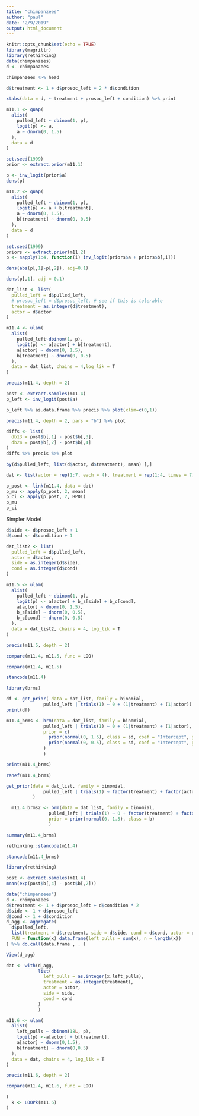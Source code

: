 ```yaml
---
title: "chimpanzees"
author: "paul"
date: "2/9/2019"
output: html_document
---
```


```r
knitr::opts_chunk$set(echo = TRUE)
library(magrittr)
library(rethinking)
data(chimpanzees)
d <- chimpanzees
```
```r
chimpanzees %>% head
```

```r
d$treatment <- 1 + d$prosoc_left + 2 * d$condition
```
```r
xtabs(data = d, ~ treatment + prosoc_left + condition) %>% print

```

```r
m11.1 <- quap(
  alist(
    pulled_left ~ dbinom(1, p),
    logit(p) <- a,
    a ~ dnorm(0, 1.5)
  ),
  data = d
)
```
```r
set.seed(1999)
prior <- extract.prior(m11.1)
```
```r
p <- inv_logit(prior$a)
dens(p)
```
```r
m11.2 <- quap(
  alist(
    pulled_left ~ dbinom(1, p),
    logit(p) <- a + b[treatment],
    a ~ dnorm(0, 1.5),
    b[treatment] ~ dnorm(0, 0.5)
  ),
  data = d
)
```
```r
set.seed(1999)
priors <- extract.prior(m11.2)
p <- sapply(1:4, function(i) inv_logit(priors$a + priors$b[,i]))
```
```r
dens(abs(p[,1]-p[,2]), adj=0.1)
```
```r
dens(p[,1], adj = 0.1)
```
```r
dat_list <- list(
  pulled_left = d$pulled_left,
  # prosoc_left = d$prosoc_left, # see if this is tolerable
  treatment = as.integer(d$treatment),
  actor = d$actor
)
```
```r
m11.4 <- ulam(
  alist(
    pulled_left~dbinom(1, p),
    logit(p) <- a[actor] + b[treatment],
    a[actor] ~ dnorm(0, 1.5),
    b[treatment] ~ dnorm(0, 0.5)
  ),
  data = dat_list, chains = 4,log_lik = T
)
```
```r
precis(m11.4, depth = 2)
```
```r
post <- extract.samples(m11.4)
p_left <- inv_logit(post$a)

p_left %>% as.data.frame %>% precis %>% plot(xlim=c(0,1))
```

```r
precis(m11.4, depth = 2, pars = "b") %>% plot
```
```r
diffs <- list(
  db13 = post$b[,1] - post$b[,3],
  db24 = post$b[,2] - post$b[,4]
)
diffs %>% precis %>% plot
```


```r
by(d$pulled_left, list(d$actor, d$treatment), mean) [,]
```

```r
dat <- list(actor = rep(1:7, each = 4), treatment = rep(1:4, times = 7))
```
```r
p_post <- link(m11.4, data = dat)
p_mu <- apply(p_post, 2, mean)
p_ci <- apply(p_post, 2, HPDI)
p_mu
p_ci
```
Simpler Model
```r
d$side <- d$prosoc_left + 1
d$cond <- d$condition + 1

dat_list2 <- list(
  pulled_left = d$pulled_left,
  actor = d$actor,
  side = as.integer(d$side),
  cond = as.integer(d$cond)
)
```
```r
m11.5 <- ulam(
  alist(
    pulled_left ~ dbinom(1, p),
    logit(p) <- a[actor] + b_s[side] + b_c[cond],
    a[actor] ~ dnorm(0, 1.5),
    b_s[side] ~ dnorm(0, 0.5),
    b_c[cond] ~ dnorm(0, 0.5)
  ),
  data = dat_list2, chains = 4, log_lik = T
)
```
```r
precis(m11.5, depth = 2)
```

```r
compare(m11.4, m11.5, func = LOO)
```
```r
compare(m11.4, m11.5)
```
```r
stancode(m11.4)
```
```r
library(brms)
```
```r
df <- get_prior( data = dat_list, family = binomial,
              pulled_left | trials(1) ~ 0 + (1|treatment) + (1|actor))
print(df)
```


```r
m11.4_brms <- brm(data = dat_list, family = binomial,
              pulled_left | trials(1) ~ 0 + (1|treatment) + (1|actor),
              prior = c(
                prior(normal(0, 1.5), class = sd, coef = "Intercept", group = "actor"),
                prior(normal(0, 0.5), class = sd, coef = "Intercept", group = "treatment")
              )
              )
```
```r
print(m11.4_brms)
```
```r
ranef(m11.4_brms)
```


```r
get_prior(data = dat_list, family = binomial,
              pulled_left | trials(1) ~ factor(treatment) + factor(actor) + 0 
          )
```
```r
  m11.4_brms2 <- brm(data = dat_list, family = binomial,
                pulled_left | trials(1) ~ 0 + factor(treatment) + factor(actor),
                prior = prior(normal(0, 1.5), class = b)
                )
```
```r
summary(m11.4_brms)
```
```r
rethinking::stancode(m11.4)
```
```r
stancode(m11.4_brms)
```
```r
library(rethinking)
```
```r
post <- extract.samples(m11.4)
mean(exp(post$b[,4] - post$b[,2]))
```

```r
data("chimpanzees")
d <- chimpanzees
d$treatment <- 1 + d$prosoc_left + d$condition * 2
d$side <- 1 + d$prosoc_left
d$cond <- 1 + d$condition
d_agg <- aggregate(
  d$pulled_left,
  list(treatment = d$treatment, side = d$side, cond = d$cond, actor = d$actor),
  FUN = function(x) data.frame(left_pulls = sum(x), n = length(x))
) %>% do.call(data.frame , . )
```
```r
View(d_agg)
```
```r
dat <- with(d_agg,
            list(
              left_pulls = as.integer(x.left_pulls),
              treatment = as.integer(treatment),
              actor = actor,
              side = side,
              cond = cond
            )
            )
```
```r
m11.6 <- ulam(
  alist(
    left_pulls ~ dbinom(18L, p),
    logit(p) <-a[actor] + b[treatment],
    a[actor] ~ dnorm(0,1.5),
    b[treatment] ~ dnorm(0,0.5)
  ),
  data = dat, chains = 4, log_lik = T
)
```
```r
precis(m11.6, depth = 2)
```

```r
compare(m11.4, m11.6, func = LOO)
```
```r
(
  k <- LOOPk(m11.6)
)
```


